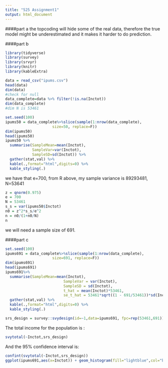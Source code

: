 ```yaml
---
title: "525 Assignment1"
output: html_document
---
```

####part a
the topcoding will hide some of the real data, therefore the true model might be underestimated and it makes it harder to do prediction.

####part b
```r
library(tidyverse)
library(survey)
library(srvyr)
library(knitr)
library(kableExtra)

data = read_csv("ipums.csv")
head(data)
dim(data)
#check for null
data_complete=data %>% filter(!is.na(Inctot))
dim(data_complete)
#dim N is 53461

set.seed(100)
ipums50 = data_complete%>%slice(sample(1:nrow(data_complete),
                     size=50, replace=F))
dim(ipums50)
head(ipums50)
ipums50 %>% 
  summarise(SampleMean=mean(Inctot),
            SampleVar=var(Inctot),
            SampleSD=sd(Inctot)) %>%
  gather(stat,val) %>% 
  kable(.,format="html",digits=0) %>% 
  kable_styling(.)

```

we have that e=700, from R above, my sample variance is 89293481, N=53641
```r
z = qnorm(0.975)
e = 700
N = 53461
s_s = var(ipums50$Inctot)
n0 = z^2*s_s/e^2
n = n0/(1+n0/N)
n
```

we will need a sample size of 691.

####part c
```r
set.seed(100)
ipums691 = data_complete%>%slice(sample(1:nrow(data_complete),
                     size=691, replace=F))
dim(ipums691)
head(ipums691)
ipums691%>% 
  summarise(SampleMean=mean(Inctot),
                          SampleVar = var(Inctot),
                          SampleSD = sd(Inctot),
                          t_hat = mean(Inctot)*53461,
                          se_t_hat = 53461*sqrt((1 - 691/53461))*sd(Inctot)/sqrt(691))  %>% 
  gather(stat,val) %>% 
  kable(.,format="html",digits=0) %>% 
  kable_styling(.)

srs_design = survey::svydesign(id=~1,data=ipums691, fpc=rep(53461,691))
```
The total income for the population is :
```r
svytotal(~Inctot,srs_design)
```

And the 95% confidence interval is:
```r
confint(svytotal(~Inctot,srs_design))
ggplot(ipums691,aes(x=Inctot)) + geom_histogram(fill="lightblue",col="black")
```